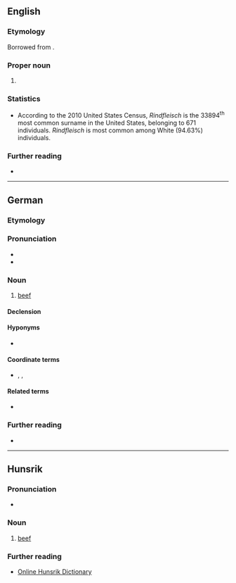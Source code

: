 ==English==

===Etymology===
Borrowed from {{bor|en|de|Rindfleisch}}.

===Proper noun===
{{en-proper noun|Rindfleisches}}

# {{surname|en|from=German}}

===Statistics===
* According to the 2010 United States Census, ''Rindfleisch'' is the 33894<sup>th</sup> most common surname in the United States, belonging to 671 individuals. ''Rindfleisch'' is most common among White (94.63%) individuals.

===Further reading===
* {{R:en:DAFN}}

----

==German==
{{wikipedia|lang=de}}

===Etymology===
{{compound|de|Rind|Fleisch}}

===Pronunciation===
* {{IPA|de|/ˈʁɪntflaɪ̯ʃ/}}
* {{audio|de|De-Rindfleisch.ogg|audio}}

===Noun===
{{de-noun|n,(e)s.sg}}

# [[beef]]

====Declension====
{{de-ndecl|n,(e)s.sg}}

====Hyponyms====
* {{l|de|Kalbfleisch}}

====Coordinate terms====
* {{l|de|Hühnerfleisch}}, {{l|de|Lammfleisch }}, {{l|de|Schweinefleisch}}

====Related terms====
* {{l|de|Rindfleischsuppe}}

===Further reading===
* {{R:Duden}}

{{C|de|Meats}}

----

==Hunsrik==

===Pronunciation===
* {{IPA|hrx|/ˈrintflaɪ̯ʃ/}}

===Noun===
{{head|hrx|noun|g=n}}

# [[beef]]

===Further reading===
* [https://hunsriqueanoriograndense.wordpress.com/dicionario-werterbuch/ Online Hunsrik Dictionary]